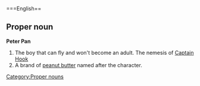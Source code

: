 ===English==

==Proper noun==

'''Peter Pan'''

#The boy that can fly and won't become an adult. The nemesis of [[Captain Hook]]
#A brand of [[peanut butter]] named after the character.

[[Category:Proper nouns]]